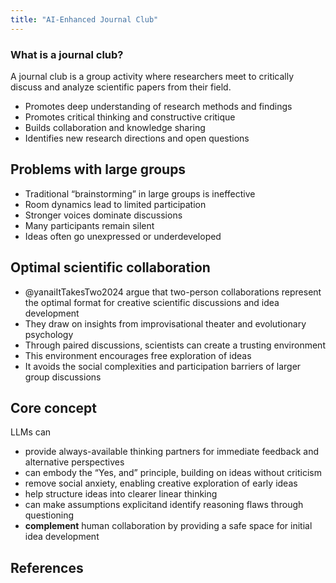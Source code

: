 ```yaml
---
title: "AI-Enhanced Journal Club"
---
```



### What is a journal club?

A journal club is a group activity where researchers meet to critically discuss and analyze scientific papers from their field.

- Promotes deep understanding of research methods and findings
- Promotes critical thinking and constructive critique
- Builds collaboration and knowledge sharing
- Identifies new research directions and open questions


## Problems with large groups

- Traditional "brainstorming" in large groups is ineffective
- Room dynamics lead to limited participation
- Stronger voices dominate discussions
- Many participants remain silent
- Ideas often go unexpressed or underdeveloped

## Optimal scientific collaboration

- @yanaiItTakesTwo2024 argue that two-person collaborations represent the optimal format for creative scientific discussions and idea development
- They draw on insights from improvisational theater and evolutionary psychology
- Through paired discussions, scientists can create a trusting environment
- This environment encourages free exploration of ideas
- It avoids the social complexities and participation barriers of larger group discussions


## Core concept

LLMs can

- provide always-available thinking partners for immediate feedback and alternative perspectives
- can embody the "Yes, and" principle, building on ideas without criticism
- remove social anxiety, enabling creative exploration of early ideas
- help structure ideas into clearer linear thinking
- can make assumptions explicitand identify reasoning flaws through questioning
- **complement** human collaboration by providing a safe space for initial idea development


## References {background-color="#D8DEE9"}